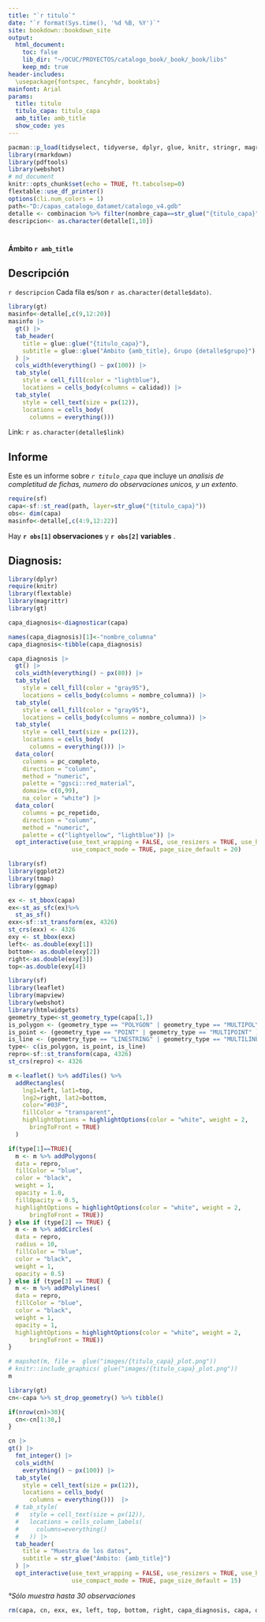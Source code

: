 ---
title: "`r titulo`"
date: "`r format(Sys.time(), '%d %B, %Y')`"
site: bookdown::bookdown_site
output: 
  html_document:
    toc: false
    lib_dir: "~/OCUC/PROYECTOS/catalogo_book/_book/_book/libs"
    keep_md: true
header-includes:
  \usepackage{fontspec, fancyhdr, booktabs}
mainfont: Arial
params:
  title: titulo
  titulo_capa: titulo_capa 
  amb_title: amb_title
  show_code: yes
---

```{r setup-capa, include=FALSE}
pacman::p_load(tidyselect, tidyverse, dplyr, glue, knitr, stringr, magrittr, sf, ggmap, ggplot2, flextable, data.table, sp, scales, devtools, tinytex, writexl, webshot, readr)
library(rmarkdown)
library(pdftools)
library(webshot)
# md_document
knitr::opts_chunk$set(echo = TRUE, ft.tabcolsep=0)
flextable::use_df_printer()
options(cli.num_colors = 1)
path<-"D:/capas_catalogo_datamet/catalogo_v4.gdb"
detalle <- combinacion %>% filter(nombre_capa==str_glue("{titulo_capa}"))
descripcion<- as.character(detalle[1,10])
```

# {-}
**Ámbito `r amb_title`**

## **Descripción** {-}
`r descripcion`
Cada fila es/son `r as.character(detalle$dato)`. 
```{r detalle, echo=FALSE, warning=FALSE, out.width='50%', fig.asp=.75, fig.align='center'}
library(gt)
masinfo<-detalle[,c(9,12:20)]
masinfo |>
  gt() |>
  tab_header(
    title = glue::glue("{titulo_capa}"),
    subtitle = glue::glue("Ámbito {amb_title}, Grupo {detalle$grupo}")
  ) |>
  cols_width(everything() ~ px(100)) |>
  tab_style(
    style = cell_fill(color = "lightblue"),
    locations = cells_body(columns = calidad)) |>
  tab_style(
    style = cell_text(size = px(12)),
    locations = cells_body(
      columns = everything()))
```
Link: `r as.character(detalle$link)`

## **Informe** {-}

Este es un informe sobre *`r titulo_capa`* que incluye un *analisis de completitud de fichas, numero do observaciones unicos, y un extento*.

```{r leer-shp, include=FALSE}
require(sf)
capa<-sf::st_read(path, layer=str_glue("{titulo_capa}"))
obs<- dim(capa)
masinfo<-detalle[,c(4:9,12:22)]
```

Hay **`r obs[1]` observaciones** y **`r obs[2]` variables** .

\par

## Diagnosis: {-}

```{r diagnosing, echo=FALSE, warning=FALSE, out.width='70%', fig.asp=.50, fig.align='center'}
library(dplyr)
require(knitr)
library(flextable)
library(magrittr)
library(gt)

capa_diagnosis<-diagnosticar(capa)

names(capa_diagnosis)[1]<-"nombre_columna"
capa_diagnosis<-tibble(capa_diagnosis)

capa_diagnosis |>
  gt() |>
  cols_width(everything() ~ px(80)) |>
  tab_style(
    style = cell_fill(color = "gray95"),
    locations = cells_body(columns = nombre_columna)) |>
  tab_style(
    style = cell_fill(color = "gray95"),
    locations = cells_body(columns = nombre_columna)) |>
  tab_style(
    style = cell_text(size = px(12)),
    locations = cells_body(
      columns = everything())) |>
  data_color(
    columns = pc_completo,
    direction = "column",
    method = "numeric",
    palette = "ggsci::red_material", 
    domain= c(0,99), 
    na_color = "white") |> 
  data_color(
    columns = pc_repetido,
    direction = "column",
    method = "numeric",
    palette = c("lightyellow", "lightblue")) |> 
  opt_interactive(use_text_wrapping = FALSE, use_resizers = TRUE, use_highlight = TRUE,
                  use_compact_mode = TRUE, page_size_default = 20)

```
```{r plotting1, echo = FALSE, include=FALSE}
library(sf)
library(ggplot2)
library(tmap)
library(ggmap)

ex <- st_bbox(capa)
ex<-st_as_sfc(ex)%>%
  st_as_sf()
exx<-sf::st_transform(ex, 4326)
st_crs(exx) <- 4326
exy <- st_bbox(exx)
left<- as.double(exy[1])
bottom<- as.double(exy[2])
right<-as.double(exy[3])
top<-as.double(exy[4])
```


```{r plotting2, echo = FALSE}
library(sf)
library(leaflet)
library(mapview)
library(webshot) 
library(htmlwidgets)
geometry_type<-st_geometry_type(capa[1,])
is_polygon <- (geometry_type == "POLYGON" | geometry_type == "MULTIPOLYGON" )
is_point <- (geometry_type == "POINT" | geometry_type == "MULTIPOINT" )
is_line <- (geometry_type == "LINESTRING" | geometry_type == "MULTILINESTRING" )
type<- c(is_polygon, is_point, is_line)
repro<-sf::st_transform(capa, 4326)
st_crs(repro) <- 4326

m <-leaflet() %>% addTiles() %>%
  addRectangles(
    lng1=left, lat1=top,
    lng2=right, lat2=bottom,
    color="#03F",
    fillColor = "transparent", 
    highlightOptions = highlightOptions(color = "white", weight = 2,
      bringToFront = TRUE)
  ) 

if(type[1]==TRUE){
  m <- m %>% addPolygons(
  data = repro,  
  fillColor = "blue",  
  color = "black",  
  weight = 1,  
  opacity = 1.0, 
  fillOpacity = 0.5, 
  highlightOptions = highlightOptions(color = "white", weight = 2,
      bringToFront = TRUE))
} else if (type[2] == TRUE) {
  m <- m %>% addCircles(
  data = repro,  
  radius = 10,
  fillColor = "blue", 
  color = "black", 
  weight = 1, 
  opacity = 0.5)
} else if (type[3] == TRUE) {
  m <- m %>% addPolylines(
  data = repro,
  fillColor = "blue", 
  color = "black", 
  weight = 1, 
  opacity = 1, 
  highlightOptions = highlightOptions(color = "white", weight = 2,
      bringToFront = TRUE))
}

```

```{r printing-map, echo = FALSE}
# mapshot(m, file =  glue("images/{titulo_capa}_plot.png"))
# knitr::include_graphics( glue("images/{titulo_capa}_plot.png"))
m
```

```{r kable-head, echo = FALSE}
library(gt)
cn<-capa %>% st_drop_geometry() %>% tibble()

if(nrow(cn)>30){
  cn<-cn[1:30,]
}

cn |>
gt() |>
  fmt_integer() |>
  cols_width( 
    everything() ~ px(100)) |>
  tab_style(
    style = cell_text(size = px(12)),
    locations = cells_body(
      columns = everything()))  |>
  # tab_style(
  #   style = cell_text(size = px(12)),
  #   locations = cells_column_labels(
  #     columns=everything()
  #   )) |>
  tab_header(
    title = "Muestra de los datos",
    subtitle = str_glue("Ámbito: {amb_title}")
  ) |>
  opt_interactive(use_text_wrapping = FALSE, use_resizers = TRUE, use_highlight = TRUE,
                  use_compact_mode = TRUE, page_size_default = 15)

```
*°Sólo muestra hasta 30 observaciones*
\par

```{r garbage, echo = FALSE, include=FALSE}
rm(capa, cn, exx, ex, left, top, bottom, right, capa_diagnosis, capa, obs)
```
